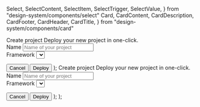   Select,
  SelectContent,
  SelectItem,
  SelectTrigger,
  SelectValue,
} from "design-system/components/select"
  Card,
  CardContent,
  CardDescription,
  CardFooter,
  CardHeader,
  CardTitle,
} from "design-system/components/card"

  <Preview>
    <Card className="w-[340px]">
      <CardHeader>
        <CardTitle>Create project</CardTitle>
        <CardDescription>Deploy your new project in one-click.</CardDescription>
      </CardHeader>
      <CardContent>
        <form>
          <div className="grid w-full items-center gap-4">
            <div className="flex flex-col space-y-2">
              <Label htmlFor="name">Name</Label>
              <Input id="name" placeholder="Name of your project" />
            </div>
            <div className="flex flex-col space-y-2">
              <Label htmlFor="framework">Framework</Label>
              <Select>
                <SelectTrigger id="framework">
                  <SelectValue placeholder="Select" />
                </SelectTrigger>
                <SelectContent position="popper">
                  <SelectItem value="next">Next.js</SelectItem>
                  <SelectItem value="sveltekit">SvelteKit</SelectItem>
                  <SelectItem value="astro">Astro</SelectItem>
                  <SelectItem value="nuxt">Nuxt.js</SelectItem>
                </SelectContent>
              </Select>
            </div>
          </div>
        </form>
      </CardContent>
      <CardFooter className="flex justify-between">
        <Button variant="secondary">Cancel</Button>
        <Button>Deploy</Button>
      </CardFooter>
    </Card>
  </Preview>
);

  <Preview>
    <Card className="w-[340px]">
      <CardHeader>
        <CardTitle>Create project</CardTitle>
        <CardDescription>Deploy your new project in one-click.</CardDescription>
      </CardHeader>
      <CardContent>
        <form>
          <div className="grid w-full items-center gap-4">
            <div className="flex flex-col space-y-2">
              <Label htmlFor="name">Name</Label>
              <Input id="name" placeholder="Name of your project" />
            </div>
            <div className="flex flex-col space-y-2">
              <Label htmlFor="framework">Framework</Label>
              <Select>
                <SelectTrigger id="framework">
                  <SelectValue placeholder="Select" />
                </SelectTrigger>
                <SelectContent position="popper">
                  <SelectItem value="next">Next.js</SelectItem>
                  <SelectItem value="sveltekit">SvelteKit</SelectItem>
                  <SelectItem value="astro">Astro</SelectItem>
                  <SelectItem value="nuxt">Nuxt.js</SelectItem>
                </SelectContent>
              </Select>
            </div>
          </div>
        </form>
      </CardContent>
      <CardFooter className="flex justify-between">
        <Button variant="secondary">Cancel</Button>
        <Button>Deploy</Button>
      </CardFooter>
    </Card>
  </Preview>
);

  <Preview>
    <CardDemo />
  </Preview>
);

